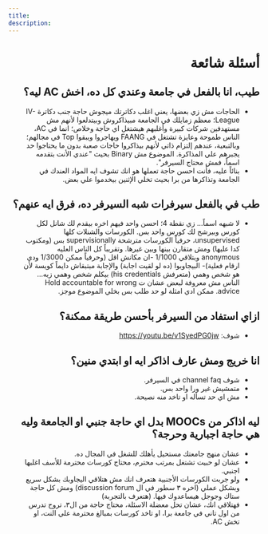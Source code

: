 ```yaml
---
title:
description:
---
```



<div dir="rtl">

# أسئلة شائعة

## طيب، انا بالفعل في جامعة وعندي كل ده، اخش AC ليه؟

- الحاجات مش زي بعضها، يعني اغلب دكاترتك ميجوش حاجة جنب دكاترة IV-League؛ معظم زمايلك في الجامعة مبيذاكروش وبيتدلعوا لأنهم مش مستهدفين شركات كبيرة وأغلبهم هيشتغل اي حاجة وخلاص؛ انما في AC، الناس طموحة وعايزة تشتغل في FAANG ويهاجروا ويبقوا Top في مجالهم؛ وبالتبعية، عندهم إلتزام ذاتي لأنهم بيذاكروا حاجات صعبة بدون ما يحتاجوا حد يجبرهم علي المذاكرة. الموضوع مش Binary بحيث "عندي الأنت بتقدمه اسماً، فمش محتاج السيرفر".
- بنائاً عليه، فأنت احسن حاجة تعملها هو انك تشوف ايه المواد العندك في الجامعة وتذاكرها من برا بحيث تخلي الإثنين بيخدموا علي بعض.

## طب في بالفعل سيرفرات شبه السيرفر ده، فرق ايه عنهم؟

-  ﻻ شبهه اسماً... زي نقطة 4؛ احسن واحد فيهم اخره بيقدم لك شانل لكل كورس وبيرشح لك كورس واحد بس. الكورسات والشنلات كلها unsupervised، حرفياً الكورسات مترشحة supervisionally بس (ومكتوب كدا عليها) ومش متقارن بينها وبين غيرها. وتقريباً كل الناس العليه anonymous وبتلاقي 1/1000 -ان مكانش اقل (وحرفياً ممكن 1/3000 ودي ارقام فعلية)- البيجاوبوا (ده لو لقيت اجابة) والإجابة مبتبقاش دايماً كويسة لأن هو شخص وهمي (متعرفش his credentials) بيكلم شخص وهمي زيه... الناس مش معروفة لبعض عشان ت Hold accountable for wrong advice. ممكن ادي امثلة لو حد طلب بس بخلي الموضوع موجز.

## ازاي استفاد من السيرفر بأحسن طريقة ممكنة؟

- شوف: https://youtu.be/v1SyedPG0jw

## انا خريج ومش عارف اذاكر ايه او ابتدي منين؟

- شوف channel faq في السيرفر.
- متمشيش غير ورا واحد بس.
- مش اي حد تسأله او تاخد منه نصيحة.

## ليه اذاكر من MOOCs بدل اي حاجة جنبي او الجامعة وليه هي حاجة اجبارية وحرجة؟

- عشان منهج جامعتك مستحيل يأهلك للشغل في المجال ده.
- عشان لو حبيت تشتغل بمرتب محترم، محتاج كورسات محترمة للأسف اغلبها اجنبي.
- ولو جربت الكورسات الأجنبية هتعرف انك مش هتلاقي اليجاوبك بشكل سريع وبشكل عملي (اخره ٣ سطور في ال discussion forum) ومش كل حاجة ستاك وجوجل هيساعدوك فيها. (هتعرف بالتجربة)
- فهتلاقي انك، عشان تحل معضلة الاسئلة، محتاج حاجة من ال٣، تروح تدرس من اول تاني في جامعة برا، او تاخد كورسات بمبالغ محترمة علي النت، او تخش AC.

</div>
